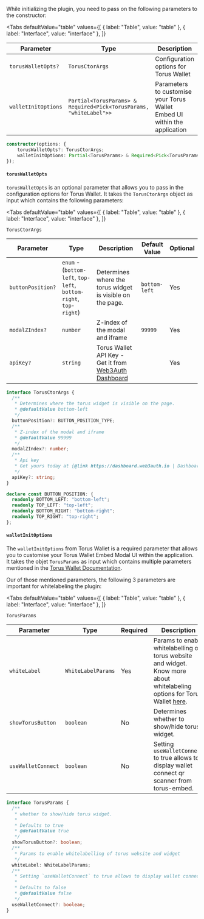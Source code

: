 
While initializing the plugin, you need to pass on the following parameters to the constructor:

<Tabs
  defaultValue="table"
  values={[
    { label: "Table", value: "table" },
    { label: "Interface", value: "interface" },
  ]}
>

<TabItem value="table">

| Parameter           | Type                                                               | Description                                                               | Optional |
| ------------------- | ------------------------------------------------------------------ | ------------------------------------------------------------------------- | -------- |
| `torusWalletOpts?`  | `TorusCtorArgs`                                                    | Configuration options for Torus Wallet                                    | Yes      |
| `walletInitOptions` | `Partial<TorusParams> & Required<Pick<TorusParams, "whiteLabel">>` | Parameters to customise your Torus Wallet Embed UI within the application | No       |

</TabItem>

<TabItem value="interface">

```ts
constructor(options: {
    torusWalletOpts?: TorusCtorArgs;
    walletInitOptions: Partial<TorusParams> & Required<Pick<TorusParams, "whiteLabel">>;
});
```

</TabItem>

</Tabs>

#### `torusWalletOpts`

`torusWalletOpts` is an optional parameter that allows you to pass in the configuration options for Torus Wallet. It takes the `TorusCtorArgs` object
as input which contains the following parameters:

<Tabs
  defaultValue="table"
  values={[
    { label: "Table", value: "table" },
    { label: "Interface", value: "interface" },
  ]}
>

<TabItem value="table">

`TorusCtorArgs`

| Parameter         | Type                                                              | Description                                                                            | Default Value | Optional |
| ----------------- | ----------------------------------------------------------------- | -------------------------------------------------------------------------------------- | ------------- | -------- |
| `buttonPosition?` | `enum` - (`bottom-left`, `top-left`, `bottom-right`, `top-right`) | Determines where the torus widget is visible on the page.                              | `bottom-left` | Yes      |
| `modalZIndex?`    | `number`                                                          | Z-index of the modal and iframe                                                        | `99999`       | Yes      |
| `apiKey?`         | `string`                                                          | Torus Wallet API Key - Get it from [Web3Auth Dashboard](https://dashboard.web3auth.io) |               | Yes      |

</TabItem>

<TabItem value="interface">

```ts
interface TorusCtorArgs {
  /**
   * Determines where the torus widget is visible on the page.
   * @defaultValue bottom-left
   */
  buttonPosition?: BUTTON_POSITION_TYPE;
  /**
   * Z-index of the modal and iframe
   * @defaultValue 99999
   */
  modalZIndex?: number;
  /**
   * Api key
   * Get yours today at {@link https://dashboard.web3auth.io | Dashboard}
   */
  apiKey?: string;
}

declare const BUTTON_POSITION: {
  readonly BOTTOM_LEFT: "bottom-left";
  readonly TOP_LEFT: "top-left";
  readonly BOTTOM_RIGHT: "bottom-right";
  readonly TOP_RIGHT: "top-right";
};
```

</TabItem>

</Tabs>

#### `walletInitOptions`

The `walletInitOptions` from Torus Wallet is a required parameter that allows you to customise your Torus Wallet Embed Modal UI within the
application. It takes the objet `TorusParams` as input which contains multiple parameters mentioned in the
[Torus Wallet Documentation](https://docs.tor.us/wallet/api-reference/class#init).

Our of those mentioned parameters, the following 3 parameters are important for whitelabeling the plugin:

<Tabs
  defaultValue="table"
  values={[
    { label: "Table", value: "table" },
    { label: "Interface", value: "interface" },
  ]}
>

<TabItem value="table">

`TorusParams`

| Parameter          | Type               | Required | Description                                                                                                                                                                            | Default |
| ------------------ | ------------------ | -------- | -------------------------------------------------------------------------------------------------------------------------------------------------------------------------------------- | ------- |
| `whiteLabel`       | `WhiteLabelParams` | Yes      | Params to enable whitelabelling of torus website and widget. Know more about whitelabeling options for Torus Wallet [here](https://docs.tor.us/wallet/api-reference/class#whitelabel). | N/A     |
| `showTorusButton`  | `boolean`          | No       | Determines whether to show/hide torus widget.                                                                                                                                          | `true`  |
| `useWalletConnect` | `boolean`          | No       | Setting `useWalletConnect` to true allows to display wallet connect qr scanner from torus-embed.                                                                                       | `false` |

</TabItem>

<TabItem value="interface">

```ts
interface TorusParams {
  /**
   * whether to show/hide torus widget.
   *
   * Defaults to true
   * @defaultValue true
   */
  showTorusButton?: boolean;
  /**
   * Params to enable whitelabelling of torus website and widget
   */
  whiteLabel: WhiteLabelParams;
  /**
   * Setting `useWalletConnect` to true allows to display wallet connect qr scanner from torus-embed.
   *
   * Defaults to false
   * @defaultValue false
   */
  useWalletConnect?: boolean;
}
```

</TabItem>

</Tabs>
